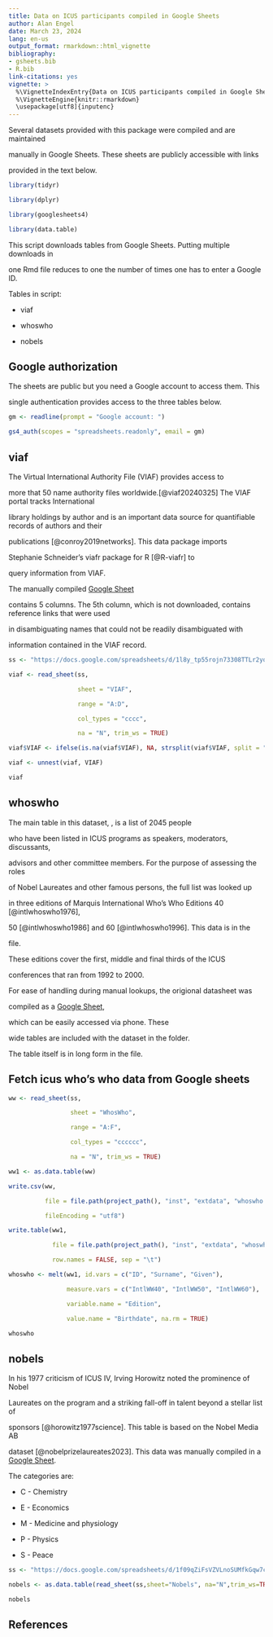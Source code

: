 ---
title: Data on ICUS participants compiled in Google Sheets
author: Alan Engel
date: March 23, 2024
lang: en-us
output_format: rmarkdown::html_vignette
bibliography:
- gsheets.bib
- R.bib
link-citations: yes
vignette: >
  %\VignetteIndexEntry{Data on ICUS participants compiled in Google Sheets}
  %\VignetteEngine{knitr::rmarkdown}
  \usepackage[utf8]{inputenc}
---

Several datasets provided with this package were compiled and are maintained
manually in Google Sheets. These sheets are publicly accessible with links
provided in the text below.

```{r libraries}
library(tidyr)
library(dplyr)
library(googlesheets4)
library(data.table)
```

This script downloads tables from Google Sheets. Putting multiple downloads in
one Rmd file reduces to one the number of times one has to enter a Google ID.

Tables in script:

* viaf 
* whoswho 
* nobels 

## Google authorization

The sheets are public but you need a Google account to access them. This
single authentication provides access to the three tables below.

```{r google-auth}
gm <- readline(prompt = "Google account: ")
gs4_auth(scopes = "spreadsheets.readonly", email = gm)
```

## viaf

The Virtual International Authority File (VIAF) provides access to
more that 50 name authority files worldwide.[@viaf20240325] The VIAF portal tracks International
library holdings by author and is an important data source for quantifiable records of authors and their
publications [@conroy2019networks]. This data package imports
Stephanie Schneider's viafr package for R [@R-viafr] to
query information from VIAF. 

The manually compiled [Google Sheet](https://docs.google.com/spreadsheets/d/1l8y_tp55rojn73308TTLr2yq_nZaeJC5v6CnKrZvS0s/edit?usp=sharing)
contains 5 columns. The 5th column, which is not downloaded, contains reference links that were used
in disambiguating names that could not be readily disambiguated with
information contained in the VIAF record. 

```{r viaf}
ss <- "https://docs.google.com/spreadsheets/d/1l8y_tp55rojn73308TTLr2yq_nZaeJC5v6CnKrZvS0s/edit?usp=sharing"
viaf <- read_sheet(ss,
                   sheet = "VIAF",
                   range = "A:D",
                   col_types = "cccc",
                   na = "N", trim_ws = TRUE)
viaf$VIAF <- ifelse(is.na(viaf$VIAF), NA, strsplit(viaf$VIAF, split = "\n"))
viaf <- unnest(viaf, VIAF)
viaf
```

## whoswho

The main table in this dataset, \code{participants}, is a list of 2045 people
who have been listed in ICUS programs as speakers, moderators, discussants,
advisors and other committee members. For the purpose of assessing the roles
of Nobel Laureates and other famous persons, the full list was looked up
in three editions of Marquis International Who's Who Editions 40 [@intlwhoswho1976],
50 [@intlwhoswho1986] and 60 [@intlwhoswho1996]. This data is in the 
\code{whoswho.rda} file.

These editions cover the first, middle and final thirds of the ICUS
conferences that ran from 1992 to 2000. 

For ease of handling during manual lookups, the origional datasheet was
compiled as a [Google Sheet](https://docs.google.com/spreadsheets/d/1l8y_tp55rojn73308TTLr2yq_nZaeJC5v6CnKrZvS0s/edit?usp=sharing),
which can be easily accessed via phone. These
wide tables are included with the dataset in the \code{inst/extdata} folder.

The table \code{whoswho} itself is in long form in the \code{whoswho.rda} file.

## Fetch icus who's who data from Google sheets

```{r whoswho}
ww <- read_sheet(ss,
                 sheet = "WhosWho",
                 range = "A:F",
                 col_types = "cccccc",
                 na = "N", trim_ws = TRUE)
ww1 <- as.data.table(ww)
write.csv(ww,
          file = file.path(project_path(), "inst", "extdata", "whoswho.csv"),
          fileEncoding = "utf8")
write.table(ww1,
            file = file.path(project_path(), "inst", "extdata", "whoswho.tsv"),
            row.names = FALSE, sep = "\t")
whoswho <- melt(ww1, id.vars = c("ID", "Surname", "Given"),
                measure.vars = c("IntlWW40", "IntlWW50", "IntlWW60"),
                variable.name = "Edition",
                value.name = "Birthdate", na.rm = TRUE)
whoswho
```


## nobels

In his 1977 criticism of ICUS IV, Irving Horowitz noted the prominence of Nobel
Laureates on the program and a striking fall-off in talent beyond a stellar list of
sponsors [@horowitz1977science]. This table is based on the Nobel Media AB
dataset [@nobelprizelaureates2023]. This data was manually compiled in a [Google Sheet](https://docs.google.com/spreadsheets/d/1f09qZiFsVZVLnoSUMfkGqw7cpk1Y4OG9OvW3qnSVSwE/edit?usp=sharing).

The categories are:

* C - Chemistry
* E - Economics
* M - Medicine and physiology
* P - Physics
* S - Peace

```{r nobels}
ss <- "https://docs.google.com/spreadsheets/d/1f09qZiFsVZVLnoSUMfkGqw7cpk1Y4OG9OvW3qnSVSwE/edit?usp=sharing"
nobels <- as.data.table(read_sheet(ss,sheet="Nobels", na="N",trim_ws=TRUE))[Year > 1800]
nobels
```

## References

